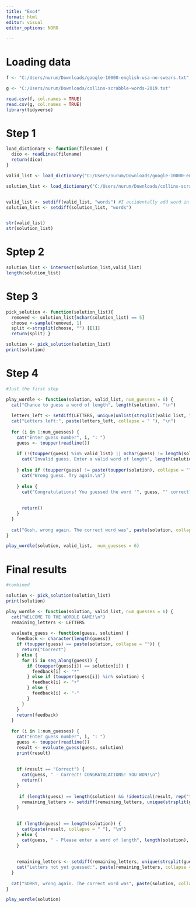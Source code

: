 ```yaml
---
title: "Exo4"
format: html
editor: visual
editor_options: NORO
 
---
```

 
# Loading data
```r
f <- "C:/Users/nurum/Downloads/google-10000-english-usa-no-swears.txt"

g <- "C:/Users/nurum/Downloads/collins-scrabble-words-2019.txt"

read.csv(f, col.names = TRUE) 
read.csv(g, col.names = TRUE) 
library(tidyverse)
```

# Step 1

```r
load_dictionary <- function(filename) { 
  dico <- readLines(filename)
  return(dico)
}

valid_list <- load_dictionary("C:/Users/nurum/Downloads/google-10000-english-usa-no-swears.txt")

solution_list <- load_dictionary("C:/Users/nurum/Downloads/collins-scrabble-words-2019.txt")


valid_list <- setdiff(valid_list, "words") #I accidentally add word in the list and this is the only way I know to take it out of the list
solution_list <- setdiff(solution_list, "words")


str(valid_list)
str(solution_list)
```

# Sptep 2

```r
solution_list <- intersect(solution_list,valid_list) 
length(solution_list)
```

# Step 3

```r
pick_solution <- function(solution_list){ 
  removed <- solution_list[nchar(solution_list) == 5] 
  choose <-sample(removed, 1) 
  split <-strsplit(choose, "") [[1]] 
  return(split) }

solution <- pick_solution(solution_list)
print(solution)
```

# Step 4

```r
#Just the first step

play_wordle <- function(solution, valid_list, num_guesses = 6) {
  cat("Chance to guess a word of length", length(solution), "\n")
  
  letters_left <- setdiff(LETTERS, unique(unlist(strsplit(valid_list, ""))))
  cat("Letters left:", paste(letters_left, collapse = " "), "\n")
  
  for (i in 1:num_guesses) {
    cat("Enter guess number", i, ": ")
    guess <- toupper(readline())
    
    if (!(toupper(guess) %in% valid_list) || nchar(guess) != length(solution)) {
      cat("Invalid guess. Enter a valid word of length", length(solution), "from the provided list.\n")
      
    } else if (toupper(guess) != paste(toupper(solution), collapse = "")) {
      cat("Wrong guess. Try again.\n")
      
    } else {
      cat("Congratulations! You guessed the word '", guess, "' correctly! YOU WON \n")
      
      
      return()
    }
  }
  
  cat("Gosh, wrong again. The correct word was", paste(solution, collapse = ""), "YOU LOST Try hard next time!\n")
}

play_wordle(solution, valid_list,  num_guesses = 6)
```

# Final results

```r
#combined

solution <- pick_solution(solution_list)
print(solution)

play_wordle <- function(solution, valid_list, num_guesses = 6) {
  cat("WELCOME TO THE WORDLE GAME!\n")
  remaining_letters <- LETTERS
  
  evaluate_guess <- function(guess, solution) {
    feedback <- character(length(guess))
    if (toupper(guess) == paste(solution, collapse = "")) {
      return("Correct")
    } else {
      for (i in seq_along(guess)) {
        if (toupper(guess[i]) == solution[i]) {
          feedback[i] <- "*"
        } else if (toupper(guess[i]) %in% solution) {
          feedback[i] <- "+"
        } else {
          feedback[i] <- "-"
        }
      }
    }
    return(feedback)
  }
  
  for (i in 1:num_guesses) {
    cat("Enter guess number", i, ": ")
    guess <- toupper(readline())
    result <- evaluate_guess(guess, solution)
    print(result)
    
    
    if (result == "Correct") {
      cat(guess, " - Correct! CONGRATULATIONS! YOU WON!\n")
      return()
    }
    
     if (length(guess) == length(solution) && !identical(result, rep("*", length(solution)))) {
      remaining_letters <- setdiff(remaining_letters, unique(strsplit(guess, "")[[1]]))
    }
    
   
    if (length(guess) == length(solution)) {
      cat(paste(result, collapse = " "), "\n")
    } else {
      cat(guess, " - Please enter a word of length", length(solution), "\n")
    }
    
    
    remaining_letters <- setdiff(remaining_letters, unique(strsplit(guess, "")[[1]]))
    cat("Letters not yet guessed:", paste(remaining_letters, collapse = " "), "\n")
  }
  
  cat("SORRY, wrong again. The correct word was", paste(solution, collapse = ""), "YOU LOST! Try hard next time!\n")
}

play_wordle(solution)

```
 